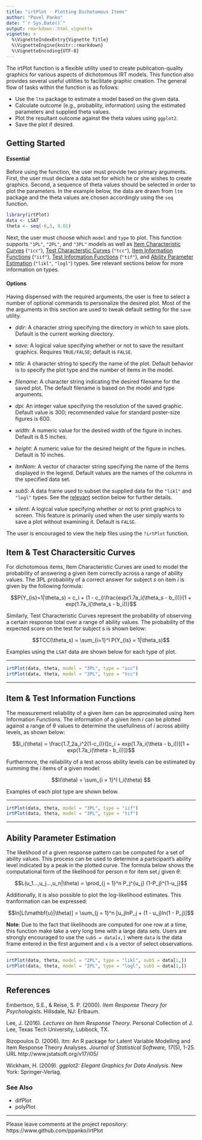 ```yaml
---
title: "irtPlot - Plotting Dichotomous Items"
author: "Pavel Panko"
date: "`r Sys.Date()`"
output: rmarkdown::html_vignette
vignette: >
  %\VignetteIndexEntry{Vignette Title}
  %\VignetteEngine{knitr::rmarkdown}
  %\VignetteEncoding{UTF-8}
---
```


The irtPlot function is a flexible utility used to create publication-quality graphics for various aspects of dichotomous IRT models. This function also provides several useful utilities to facilitate graphic creation. The general flow of tasks within the function is as follows: 

- Use the `ltm` package to estimate a model based on the given data.  
- Calculate outcome (e.g., probablity, information) using the estimated parameters and supplied theta values. 
- Plot the resultant outcome against the theta values using `ggplot2`. 
- Save the plot if desired. 

## Getting Started

#### Essential

Before using the function, the user must provide two primary arguments. First, the user must declare a data set for which he or she wishes to create graphics. Second, a sequence of theta values should be selected in order to plot the parameters. In the example below, the data are drawn from `ltm` package and the theta values are chosen accordingly using the `seq` function. 
```r
library(irtPlot)
data <- LSAT
theta <- seq(-6,3, 0.01)
```
Next, the user must choose which `model` and `type` to plot. This function supports `"1PL"`, `"2PL"`, and `"3PL"` models as well as [Item Characteristic Curves](#icc) (`"icc"`), [Test Characterstic Curves](#icc) (`"tcc"`), [Item Information Functions](#iif) (`"iif"`), [Test Information Functions](#iif) (`"tif"`), and [Ability Parameter Estimation](#lik) (`"likl"`, `"logl"`) types. See relevant sections below for more information on types. 


#### Options

Having dispensed with the required arguments, the user is free to select a number of optional commands to personalize the desired plot. Most of the the arguments in this section are used to tweak default setting for the `save` utility. 

- *ddir*: A character string specifying the directory in which to save plots. Default is the current working directory. 

- *save*: A logical value specifying whether or not to save the resultant graphics. Requires `TRUE/FALSE`; default is `FALSE`. 

- *title*: A character string to specify the name of the plot. Default behavior is to specify the plot type and the number of items in the model. 

- *filename*: A character string indicating the desired filename for the saved plot. The default filename is based on the model and type arguments. 

- *dpi*: An integer value specifying the resolution of the saved graphic. Default value is 300; recommended value for standard poster-size figures is 600. 

- *width*: A numeric value for the desired width of the figure in inches. Default is 8.5 inches.

- *height*: A numeric value for the desired height of the figure in inches. Default is 10 inches. 

- *itmNam*: A vector of character string specifying the name of the items displayed in the legend. Default values are the names of the columns in the specified data set. 

- *subS*: A data frame used to subset the supplied data for the `"likl"` and `"logl"` types. See the [relevant](#lik) section below for further details. 

- *silent*: A logical value specifying whether or not to print graphics to screen. This feature is primarily used when the user simply wants to save a plot without examining it. Default is `FALSE`. 

The user is encouraged to view the help files using the `?irtPlot` function. 

<a name = "icc"/>

## Item & Test Charactersitic Curves 


For dichotomous items, Item Characteristic Curves are used to model the probability of answering a given item correctly across a range of ability values. The 3PL probability of a correct answer for subject *s* on item *i* is given by the following formula: 

$$P(Y_{is}=1|\theta_s) = c_i + (1 - c_i)\frac{exp(1.7a_i(\theta_s - b_i))}{1 + exp(1.7a_i(\theta_s - b_i))}$$

Similarly, Test Characteristic Curves represent the probability of observing a certain response total over a range of ability values. The probability of the expected score on the test for subject *s* is shown below: 

$$TCC(\theta_s) = \sum_{i=1}^I P(Y_{is} = 1|\theta_s)$$

Examples using the `LSAT` data are shown below for each type of plot. 

***

```r
irtPlot(data, theta, model = "3PL", type = "icc")
irtPlot(data, theta, model = "3PL", type = "tcc")
```

***

<a name = "iif"/>

## Item & Test Information Functions 

The measurement reliability of a given item can be approximated using Item Information Functions. The information of a given item *i* can be plotted against a range of $\theta$ values to determine the usefullness of *i* across ability levels, as shown below: 

$$I_i(\theta) = \frac{1.7_2a_i^2(1-c_i)}{[c_i + exp(1.7a_i(\theta - b_i))][1 + exp(1.7a_i(\theta - b_i))]}$$

Furthermore, the reliability of a test across ability levels can be estimated by summing the *i* items of a given model:  

$$I(\theta) = \sum_{i = 1}^I I_i(\theta) $$

Examples of each plot type are shown below.  

***

```r
irtPlot(data, theta, model = "3PL", type = "iif")
irtPlot(data, theta, model = "3PL", type = "tif")
```

***

<a name = "lik"/>

## Ability Parameter Estimation 

The likelihood of a given response pattern can be computed for a set of ability values. This process can be used to determine a participant's ability level indicated by a peak in the plotted curve. The formula below shows the computational form of the likelihood for person *n* for item set *j* given $\theta$: 

$$L(u_1...,u_j...,u_n|\theta) = \prod_{j = 1}^n P_j^{u_j} (1-P_j)^{1-u_j}$$

Additionally, it is also possible to plot the log-likelihood estimates. This tranformation can be expressed:

$$ln[L(\mathbf{u}|\theta)] = \sum_{j = 1}^n [u_jlnP_j + (1 - u_j)ln(1 - P_j)]$$

**Note**: Due to the fact that likelihoods are computed for one row at a time, this function make take a very long time with a large data sets. Users are strongly encouraged to use the `subS = data[x,]` where `data` is the data frame entered in the first argument and `x` is a vector of select observations.  

***

```r
irtPlot(data, theta, model = "2PL", type = "likl", subS = data[1,])
irtPlot(data, theta, model = "2PL", type = "logl", subS = data[1,])
```

***

## References 
Embertson, S.E., & Reise, S. P. (2000). *Item Response Theory for Psychologists*. Hillsdale, NJ: Erlbaum.

Lee, J. (2016). *Lectures on Item Response Theory*. Personal Collection of J. Lee, Texas Tech University, 
  Lubbock, TX.

Rizopoulos D. (2006). ltm: An R package for Latent Variable Modelling and Item Response Theory Analyses. 
  *Journal of Statistical Software, 17*(5), 1-25. URL http://www.jstatsoft.org/v17/i05/

Wickham, H. (2009). *ggplot2: Elegant Graphics for Data Analysis*. New York: Springer-Verlag.

### See Also
- difPlot
- polyPlot

***

Please leave comments at the project repository: https://www.github.com/ppanko/irtPlot 

